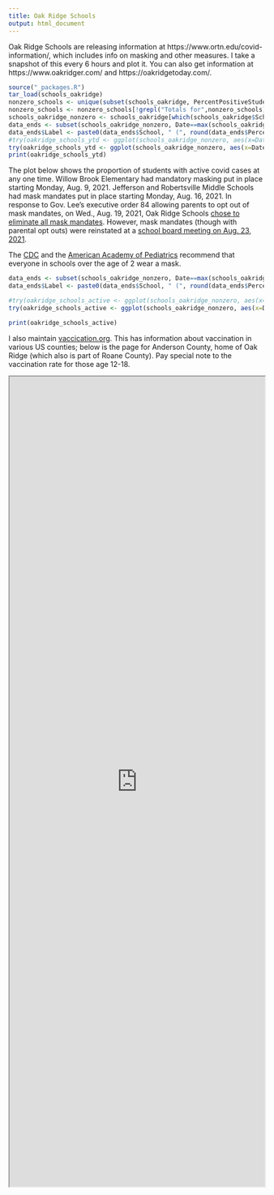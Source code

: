 ```yaml
---
title: Oak Ridge Schools
output: html_document
---
```


Oak Ridge Schools are releasing information at https://www.ortn.edu/covid-information/, which includes info on masking and other measures. I take a snapshot of this every 6 hours and plot it. You can also get information at https://www.oakridger.com/ and https://oakridgetoday.com/.

```r
source("_packages.R")
tar_load(schools_oakridge)
nonzero_schools <- unique(subset(schools_oakridge, PercentPositiveStudentsYearToDate>0)$School)
nonzero_schools <- nonzero_schools[!grepl("Totals for",nonzero_schools)]
schools_oakridge_nonzero <- schools_oakridge[which(schools_oakridge$School %in% nonzero_schools),]
data_ends <- subset(schools_oakridge_nonzero, Date==max(schools_oakridge$Date))
data_ends$Label <- paste0(data_ends$School, " (", round(data_ends$PercentPositiveStudentsYearToDate,1), '%)')
#try(oakridge_schools_ytd <- ggplot(schools_oakridge_nonzero, aes(x=Date, y=PercentPositiveStudentsYearToDate, group=School)) + geom_line(aes(colour=School)) + theme_light() + ylab("Percentage of students testing positive for covid\n(since start of 2021-2 school year)") + xlab("Date") + ggtitle("Student covid infections in Oak Ridge, TN") + scale_color_discrete(guide = FALSE) + scale_y_continuous(sec.axis = sec_axis(~ ., labels=data_ends$Label, breaks = data_ends$PercentPositiveStudentsYearToDate)))
try(oakridge_schools_ytd <- ggplot(schools_oakridge_nonzero, aes(x=Date, y=PercentPositiveStudentsYearToDate, group=School)) + geom_line(aes(colour=School)) + theme_light() + ylab("Percentage of students testing positive for covid\n(since start of 2021-2 school year)") + xlab("Date") + ggtitle("Student covid infections in Oak Ridge, TN") + facet_wrap(~ School, ncol=3) + theme(legend.position = "none") + theme(strip.background = element_blank()))
print(oakridge_schools_ytd)
```

The plot below shows the proportion of students with active covid cases at any one time. Willow Brook Elementary had mandatory masking put in place starting Monday, Aug. 9, 2021. Jefferson and Robertsville Middle Schools had mask mandates put in place starting Monday, Aug. 16, 2021. In response to Gov. Lee's executive order 84 allowing parents to opt out of mask mandates, on Wed., Aug. 19, 2021, Oak Ridge Schools [chose to eliminate all mask mandates](https://oakridgetoday.com/2021/08/20/oak-ridge-schools-will-not-require-masks-after-governors-order/). However, mask mandates (though with parental opt outs) were reinstated at a [school board meeting on Aug. 23, 2021](https://oakridgetoday.com/2021/08/23/oak-ridge-schools-approves-mask-mandate/).

The [CDC](https://www.cdc.gov/coronavirus/2019-ncov/community/schools-childcare/k-12-guidance.html) and the [American Academy of Pediatrics](https://www.aappublications.org/news/2021/07/18/schools-071821) recommend that everyone in schools over the age of 2 wear a mask. 

```r
data_ends <- subset(schools_oakridge_nonzero, Date==max(schools_oakridge$Date))
data_ends$Label <- paste0(data_ends$School, " (", round(data_ends$PercentActiveCovidStudents,1), '%)')

#try(oakridge_schools_active <- ggplot(schools_oakridge_nonzero, aes(x=Date, y=PercentActiveCovidStudents, group=School)) + geom_line(aes(colour=School)) + theme_light() + ylab("Percentage of students with active covid infections") + xlab("Date") + ggtitle("Student active covid infections in Oak Ridge, TN") + scale_color_discrete(guide = FALSE) + scale_y_continuous(sec.axis = sec_axis(~ ., labels=data_ends$Label, breaks = data_ends$PercentActiveCovidStudents)) + facet_wrap(~ School, ncol=3))
try(oakridge_schools_active <- ggplot(schools_oakridge_nonzero, aes(x=Date, y=PercentActiveCovidStudents, group=School)) + geom_line(aes(colour=School)) + theme_light() + ylab("Percentage of students with active covid infections") + xlab("Date") + ggtitle("Student active covid infections in Oak Ridge, TN") + scale_color_discrete(guide = FALSE) + facet_wrap(~ School, ncol=3) + theme(legend.position = "none") + theme(strip.background = element_blank()))

print(oakridge_schools_active)
```

I also maintain [vaccication.org](http://vaccication.org). This has information about vaccination in various US counties; below is the page for Anderson County, home of Oak Ridge (which also is part of Roane County). Pay special note to the vaccination rate for those age 12-18.

<iframe src='https://vaccication.org/counties/Anderson_TN.html' width="100%" height=1600></iframe>